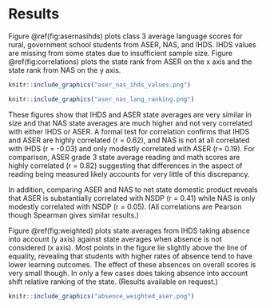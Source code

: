 
# Results
Figure \@ref(fig:asernasihds) plots class 3 average language scores for rural, government school students from ASER, NAS, and IHDS. IHDS values are missing from some states due to insufficient sample size. Figure \@ref(fig:correlations) plots the state rank from ASER on the x axis and the state rank from NAS on the y axis. 



```r
knitr::include_graphics("aser_nas_ihds_values.png")
```


```r
knitr::include_graphics("aser_nas_lang_ranking.png")
```
These figures show that IHDS and ASER state averages are very similar in size and that NAS state averages are much higher and not very correlated with either IHDS or ASER. A formal test for correlation confirms that IHDS and ASER are highly correlated (r = 0.62), and NAS is not at all correlated with IHDS (r = -0.03) and only modestly correlated with ASER (r= 0.19). For comparison, ASER grade 3 state average reading and math scores are highly correlated (r = 0.82) suggesting that differences in the aspect of reading being measured likely accounts for very little of this discrepancy.

In addition, comparing ASER and NAS to net state domestic product reveals that ASER is substantially correlated with NSDP (r = 0.41) while NAS is only modestly correlated with NSDP (r = 0.05). (All correlations are Pearson though Spearman gives similar results.)

Figure \@ref(fig:weighted) plots state averages from IHDS taking absence into account (y axis) against state averages when absence is not considered (x axis). Most points in the figure lie slightly above the line of equality, revealing that students with higher rates of absence tend to have lower learning outcomes. The effect of these absences on overall scores is very small though. In only a few cases does taking absence into account shift relative ranking of the state. (Results available on request.)

```r
knitr::include_graphics("absence_weighted_aser.png")
```
